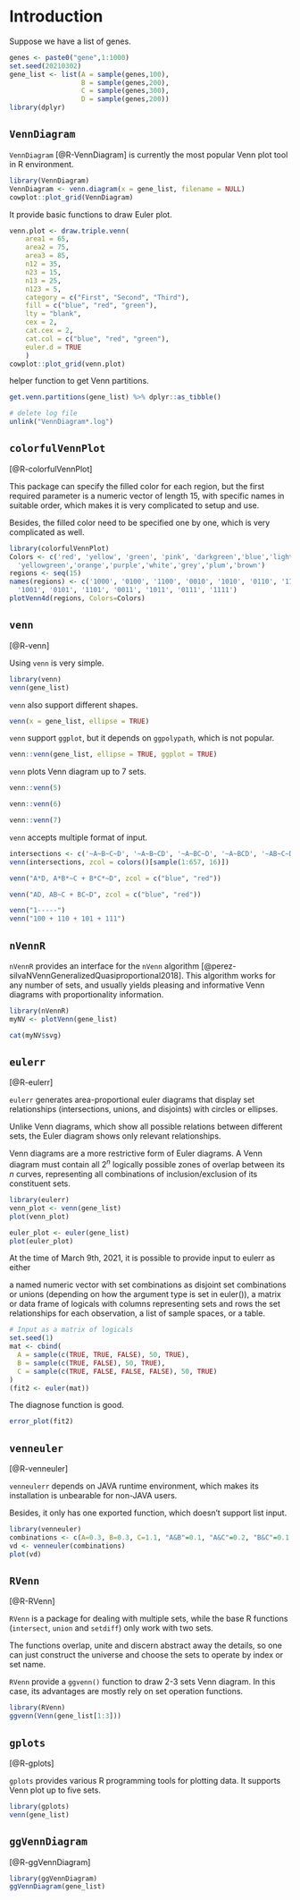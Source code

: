 # Introduction {#intro}

Suppose we have a list of genes.

```r
genes <- paste0("gene",1:1000)
set.seed(20210302)
gene_list <- list(A = sample(genes,100),
                  B = sample(genes,200),
                  C = sample(genes,300),
                  D = sample(genes,200))
library(dplyr)
```

## `VennDiagram`

`VennDiagram` [@R-VennDiagram] is currently the most popular Venn plot tool in R environment.

```r
library(VennDiagram)
VennDiagram <- venn.diagram(x = gene_list, filename = NULL)
cowplot::plot_grid(VennDiagram)
```

It provide basic functions to draw Euler plot.

```r
venn.plot <- draw.triple.venn(
	area1 = 65,
	area2 = 75,
	area3 = 85,
	n12 = 35,
	n23 = 15,
	n13 = 25,
	n123 = 5,
	category = c("First", "Second", "Third"),
	fill = c("blue", "red", "green"),
	lty = "blank",
	cex = 2,
	cat.cex = 2,
	cat.col = c("blue", "red", "green"),
	euler.d = TRUE
	)
cowplot::plot_grid(venn.plot)
```

helper function to get Venn partitions.

```r
get.venn.partitions(gene_list) %>% dplyr::as_tibble()
```



```r
# delete log file
unlink("VennDiagram*.log")
```

## `colorfulVennPlot`

[@R-colorfulVennPlot]

This package can specify the filled color for each region, but the first required parameter is a numeric vector of length 15, with specific names in suitable order, which makes it is very complicated to setup and use.

Besides, the filled color need to be specified one by one, which is very complicated as well.

```r
library(colorfulVennPlot)
Colors <- c('red', 'yellow', 'green', 'pink', 'darkgreen','blue','lightblue','tan', 
  'yellowgreen','orange','purple','white','grey','plum','brown')
regions <- seq(15)
names(regions) <- c('1000', '0100', '1100', '0010', '1010', '0110', '1110', '0001', 
  '1001', '0101', '1101', '0011', '1011', '0111', '1111')
plotVenn4d(regions, Colors=Colors)
```

## `venn`

[@R-venn]

Using `venn` is very simple.

```r
library(venn)
venn(gene_list)
```

`venn` also support different shapes.

```r
venn(x = gene_list, ellipse = TRUE)
```


`venn` support `ggplot`, but it depends on `ggpolypath`, which is not popular.

```r
venn::venn(gene_list, ellipse = TRUE, ggplot = TRUE)
```

`venn` plots Venn diagram up to 7 sets.


```r
venn::venn(5)
```

```r
venn::venn(6)
```

```r
venn::venn(7)
```

`venn` accepts multiple format of input. 

```r
intersections <- c('~A~B~C~D', '~A~B~CD', '~A~BC~D', '~A~BCD', '~AB~C~D', '~AB~CD', '~ABC~D', '~ABCD', 'A~B~C~D', 'A~B~CD', 'A~BC~D', 'A~BCD', 'AB~C~D', 'AB~CD', 'ABC~D', 'ABCD')
venn(intersections, zcol = colors()[sample(1:657, 16)])

venn("A*D, A*B*~C + B*C*~D", zcol = c("blue", "red"))

venn("AD, AB~C + BC~D", zcol = c("blue", "red"))

venn("1-----")
venn("100 + 110 + 101 + 111")
```



## `nVennR`

`nVennR` provides an interface for the `nVenn` algorithm [@perez-silvaNVennGeneralizedQuasiproportional2018]. This algorithm works for any number of sets, and usually yields pleasing and informative Venn diagrams with proportionality information.

```r
library(nVennR)
myNV <- plotVenn(gene_list)
```

```r
cat(myNV$svg)
```


## `eulerr`

[@R-eulerr]

`eulerr` generates area-proportional euler diagrams that display set relationships (intersections, unions, and disjoints) with circles or ellipses.

Unlike Venn diagrams, which show all possible relations between different sets, the Euler diagram shows only relevant relationships.

Venn diagrams are a more restrictive form of Euler diagrams. A Venn diagram must contain all $2^n$ logically possible zones of overlap between its $n$ curves, representing all combinations of inclusion/exclusion of its constituent sets.

```r
library(eulerr)
venn_plot <- venn(gene_list)
plot(venn_plot)
```

```r
euler_plot <- euler(gene_list)
plot(euler_plot)
```


At the time of March 9th, 2021, it is possible to provide input to eulerr as either

a named numeric vector with set combinations as disjoint set combinations or unions (depending on how the argument type is set in euler()),
a matrix or data frame of logicals with columns representing sets and rows the set relationships for each observation,
a list of sample spaces, or
a table.

```r
# Input as a matrix of logicals
set.seed(1)
mat <- cbind(
  A = sample(c(TRUE, TRUE, FALSE), 50, TRUE),
  B = sample(c(TRUE, FALSE), 50, TRUE),
  C = sample(c(TRUE, FALSE, FALSE, FALSE), 50, TRUE)
)
(fit2 <- euler(mat))
```

The diagnose function is good.

```r
error_plot(fit2)
```



## `venneuler`

[@R-venneuler]

`venneulerr` depends on JAVA runtime environment, which makes its installation is unbearable for non-JAVA users.

Besides, it only has one exported function, which doesn't support list input.

```r
library(venneuler)
combinations <- c(A=0.3, B=0.3, C=1.1, "A&B"=0.1, "A&C"=0.2, "B&C"=0.1 ,"A&B&C"=0.1)
vd <- venneuler(combinations)
plot(vd)
```

## `RVenn`

[@R-RVenn]

`RVenn` is a package for dealing with multiple sets, while the base R functions (`intersect`, `union` and `setdiff`) only work with two sets.

The functions overlap, unite and discern abstract away the details, so one can just construct the universe and choose the sets to operate by index or set name.

`RVenn` provide a `ggvenn()` function to draw 2-3 sets Venn diagram. In this case, 
its advantages are mostly rely on set operation functions. 

```r
library(RVenn)
ggvenn(Venn(gene_list[1:3]))
```

## `gplots`

[@R-gplots]

`gplots` provides various R programming tools for plotting data. It supports Venn plot up to five sets.

```r
library(gplots)
venn(gene_list)
```

## `ggVennDiagram`

[@R-ggVennDiagram]

```r
library(ggVennDiagram)
ggVennDiagram(gene_list)
```
